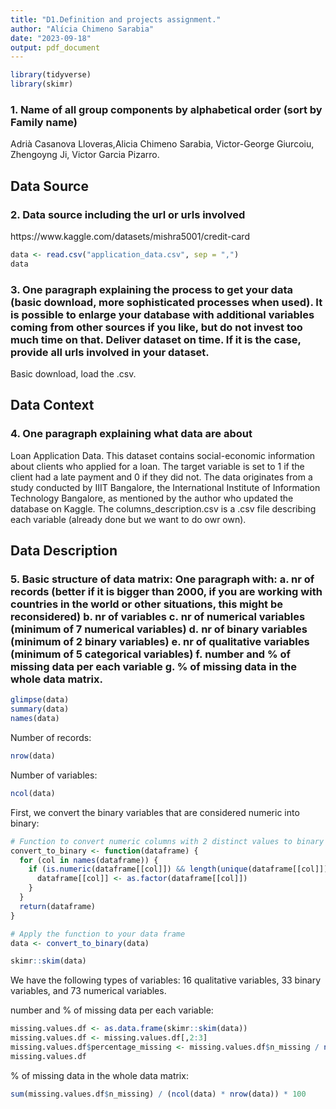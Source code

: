 ```yaml
---
title: "D1.Definition and projects assignment."
author: "Alícia Chimeno Sarabia"
date: "2023-09-18"
output: pdf_document
---
```


```r
library(tidyverse)
library(skimr)
```


### 1. Name of all group components by alphabetical order (sort by Family name)
Adrià Casanova Lloveras,Alicia Chimeno Sarabia, Victor-George Giurcoiu, Zhengoyng Ji, Victor Garcia Pizarro.

## Data Source
### 2. Data source including the url or urls involved
https://www.kaggle.com/datasets/mishra5001/credit-card

```r
data <- read.csv("application_data.csv", sep = ",")
data
```



### 3. One paragraph explaining the process to get your data (basic download, more sophisticated processes when used). It is possible to enlarge your database with additional variables coming from other sources if you like, but do not invest too much time on that. Deliver dataset on time. If it is the case, provide all urls involved in your dataset.

Basic download, load the .csv.

## Data Context
### 4. One paragraph explaining what data are about

Loan Application Data. This dataset contains social-economic information about clients who applied for a loan. The target variable is set to 1 if the client had a late payment and 0 if they did not. The data originates from a study conducted by IIIT Bangalore, the International Institute of Information Technology Bangalore, as mentioned by the author who updated the database on Kaggle. The columns_description.csv is a .csv file describing each variable (already done but we want to do owr own).


## Data Description

### 5. Basic structure of data matrix: One paragraph with: a. nr of records (better if it is bigger than 2000, if you are working with countries in the world or other situations, this might be reconsidered) b. nr of variables c. nr of numerical variables (minimum of 7 numerical variables) d. nr of binary variables (minimum of 2 binary variables) e. nr of qualitative variables (minimum of 5 categorical variables) f. number and % of missing data per each variable g. % of missing data in the whole data matrix.

```r
glimpse(data)
summary(data)
names(data)
```

Number of records: 
```r
nrow(data) 
```



Number of variables:

```r
ncol(data)
```

First, we convert the binary variables that are considered numeric into binary:

```r
# Function to convert numeric columns with 2 distinct values to binary
convert_to_binary <- function(dataframe) {
  for (col in names(dataframe)) {
    if (is.numeric(dataframe[[col]]) && length(unique(dataframe[[col]])) == 2) {
      dataframe[[col]] <- as.factor(dataframe[[col]])
    }
  }
  return(dataframe)
}

# Apply the function to your data frame
data <- convert_to_binary(data)
```
```r
skimr::skim(data)
```
We have the following types of variables: 16 qualitative variables, 33 binary variables, and 73 numerical variables. 

number and % of missing data per each variable:

```r
missing.values.df <- as.data.frame(skimr::skim(data))
missing.values.df <- missing.values.df[,2:3]
missing.values.df$percentage_missing <- missing.values.df$n_missing / nrow(data) * 100
missing.values.df
```

% of missing data in the whole data matrix:
```r
sum(missing.values.df$n_missing) / (ncol(data) * nrow(data)) * 100
```

